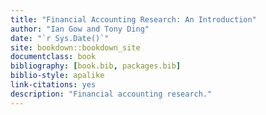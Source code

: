 ```yaml
--- 
title: "Financial Accounting Research: An Introduction"
author: "Ian Gow and Tony Ding"
date: "`r Sys.Date()`"
site: bookdown::bookdown_site
documentclass: book
bibliography: [book.bib, packages.bib]
biblio-style: apalike
link-citations: yes
description: "Financial accounting research."
---
```

